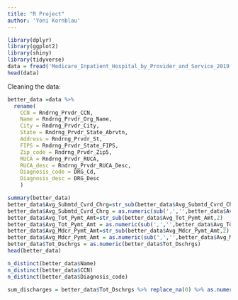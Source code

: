 ```yaml
---
title: "R Project"
author: 'Yoni Kornblau'
---
```


```r
library(dplyr)
library(ggplot2)
library(shiny)
library(tidyverse)
data = fread('Medicare_Inpatient_Hospital_by_Provider_and_Service_2019.csv')
head(data)
```
Cleaning the data: 
```r
better_data =data %>% 
  rename(
    CCN = Rndrng_Prvdr_CCN,
    Name = Rndrng_Prvdr_Org_Name,
    City = Rndrng_Prvdr_City,
    State = Rndrng_Prvdr_State_Abrvtn,
    Address = Rndrng_Prvdr_St,
    FIPS = Rndrng_Prvdr_State_FIPS,
    Zip_code = Rndrng_Prvdr_Zip5,
    RUCA = Rndrng_Prvdr_RUCA,
    RUCA_desc = Rndrng_Prvdr_RUCA_Desc,
    Diagnosis_code = DRG_Cd,
    Diagnosis_desc = DRG_Desc
    )
```

```r
summary(better_data)
better_data$Avg_Submtd_Cvrd_Chrg=str_sub(better_data$Avg_Submtd_Cvrd_Chrg,2)
better_data$Avg_Submtd_Cvrd_Chrg = as.numeric(sub(',','',better_data$Avg_Submtd_Cvrd_Chrg))
better_data$Avg_Tot_Pymt_Amt=str_sub(better_data$Avg_Tot_Pymt_Amt,2)
better_data$Avg_Tot_Pymt_Amt = as.numeric(sub(',','',better_data$Avg_Tot_Pymt_Amt))
better_data$Avg_Mdcr_Pymt_Amt=str_sub(better_data$Avg_Mdcr_Pymt_Amt,2)
better_data$Avg_Mdcr_Pymt_Amt = as.numeric(sub(',','',better_data$Avg_Mdcr_Pymt_Amt))
better_data$Tot_Dschrgs = as.numeric(better_data$Tot_Dschrgs)
head(better_data)

```
```r
n_distinct(better_data$Name)
n_distinct(better_data$CCN)
n_distinct(better_data$Diagnosis_code)

sum_discharges = better_data$Tot_Dschrgs %>% replace_na(0) %>% as.numeric() %>% sum()
```

